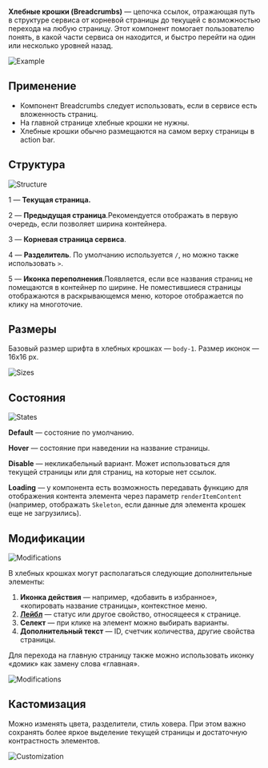 **Хлебные крошки (Breadcrumbs)** — цепочка ссылок, отражающая путь в структуре сервиса от корневой страницы до текущей с возможностью перехода на любую страницу. Этот компонент помогает пользователю понять, в какой части сервиса он находится, и быстро перейти на один или несколько уровней назад.

![Example](/static/images/design/Breadcrumbs/Example.png)

## Применение

- Компонент Breadcrumbs следует использовать, если в сервисе есть вложенность страниц.
- На главной странице хлебные крошки не нужны.
- Хлебные крошки обычно размещаются на самом верху страницы в action bar.

## Структура

![Structure](/static/images/design/Breadcrumbs/Structure.png)

1 — **Текущая страница.**

2 — **Предыдущая страница**.Рекомендуется отображать в первую очередь, если позволяет ширина контейнера.

3 — **Корневая страница сервиса**.

4 — **Разделитель**. По умолчанию используется `/`, но можно также использовать `>`.

5 — **Иконка переполнения**.Появляется, если все названия страниц не помещаются в контейнер по ширине. Не поместившиеся страницы отображаются в раскрывающемся меню, которое отображается по клику на многоточие.

## Размеры

Базовый размер шрифта в хлебных крошках — `body-1`. Размер иконок — 16х16 px.

![Sizes](/static/images/design/Breadcrumbs/Sizes.png)

## Состояния

![States](/static/images/design/Breadcrumbs/States.png)

**Default** — состояние по умолчанию.

**Hover** — состояние при наведении на название страницы.

**Disable** — некликабельный вариант. Может использоваться для текущей страницы или для страниц, на которые нет ссылок.

**Loading** — у компонента есть возможность передавать функцию для отображения контента элемента через параметр `renderItemContent` (например, отображать `Skeleton`, если данные для элемента крошек еще не загрузились).

## Модификации

![Modifications](/static/images/design/Breadcrumbs/Modifications1.png)

В хлебных крошках могут располагаться следующие дополнительные элементы:

1. **Иконка действия** — например, «добавить в избранное», «копировать название страницы», контекстное меню.
2. **[Лейбл](/design/guides/label)** — статус или другое свойство, относящееся к странице.
3. **Селект** — при клике на элемент можно выбирать варианты.
4. **Дополнительный текст** — ID, счетчик количества, другие свойства страницы.

Для перехода на главную страницу также можно использовать иконку «домик» как замену слова «главная».

![Modifications](/static/images/design/Breadcrumbs/Modifications1.png)

## Кастомизация

Можно изменять цвета, разделители, стиль ховера. При этом важно сохранять более яркое выделение текущей страницы и достаточную контрастность элементов.

![Customization](/static/images/design/Breadcrumbs/Customization.png)
